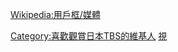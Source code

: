 {{Userbox
  |border-c=black
  |border-s=1
  |id=[[File:Tokyo Broadcasting System logo 2020.svg|30px|TBS]]
  |id-c=#FFFFFF	
  |id-fc=purple
  |id-s=10
  |info=這個用戶喜歡觀賞日本'''[[TBS電視台|TBS]]'''
  |info-c=#007FFF		
  |info-fc=White
  |info-s=9
}}<includeonly>[[Category:喜歡觀賞日本TBS的維基人]]</includeonly><noinclude>
[[Category:媒體用戶框模板|視]]
</noinclude><noinclude>{{Clear}}[[Wikipedia:用戶框/媒體]]</noinclude>